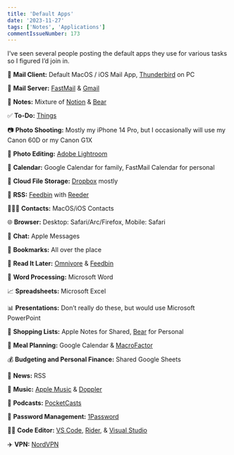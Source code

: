 ```yaml
---
title: 'Default Apps'
date: '2023-11-27'
tags: ['Notes', 'Applications']
commentIssueNumber: 173
---
```


I’ve seen several people posting the default apps they use for various tasks so I figured I’d join in.

📨 **Mail Client:** Default MacOS / iOS Mail App, [Thunderbird](https://www.thunderbird.net/en-US/) on PC

📮 **Mail Server:** [FastMail](http://fastmail.com) & [Gmail](https://mail.google.com)

📝 **Notes:** Mixture of [Notion](http://notion.so) & [Bear](https://bear.app/)

✅ **To-Do:** [Things]( https://culturedcode.com/things/)

📷 **Photo Shooting:** Mostly my iPhone 14 Pro, but I occasionally will use my Canon 60D or my Canon G1X

🎨 **Photo Editing:** [Adobe Lightroom](https://lightroom.adobe.com/)

📆 **Calendar:** Google Calendar for family, FastMail Calendar for personal

📁 **Cloud File Storage:** [Dropbox](http://dropbox.com) mostly

📖 **RSS:** [Feedbin](https://feedbin.com/) with [Reeder](https://www.reederapp.com/)

🙍🏻‍♂️ **Contacts:** MacOS/iOS Contacts

🌐 **Browser:** Desktop: Safari/Arc/Firefox, Mobile: Safari

💬 **Chat:** Apple Messages

🔖 **Bookmarks:** All over the place

📑 **Read It Later:** [Omnivore](http://omnivore.app) & [Feedbin](http://feedbin.com)

📜 **Word Processing:** Microsoft Word

📈 **Spreadsheets:** Microsoft Excel

📊 **Presentations:** Don’t really do these, but would use Microsoft PowerPoint

🛒 **Shopping Lists:** Apple Notes for Shared, [Bear](https://bear.app/) for Personal

🍴 **Meal Planning:** Google Calendar & [MacroFactor](https://macrofactorapp.com/)

💰 **Budgeting and Personal Finance:** Shared Google Sheets

📰 **News:** RSS

🎵 **Music:** [Apple Music](https://music.apple.com/us/browse) & [Doppler](https://brushedtype.co/doppler/)

🎤 **Podcasts:** [PocketCasts](https://pocketcasts.com/)

🔐 **Password Management:** [1Password](https://1password.com)

🧑‍💻 **Code Editor:** [VS Code](https://code.visualstudio.com/), [Rider](https://www.jetbrains.com/rider/), & [Visual Studio](https://visualstudio.microsoft.com/)

✈️ **VPN:** [NordVPN](https://nordvpn.com/)